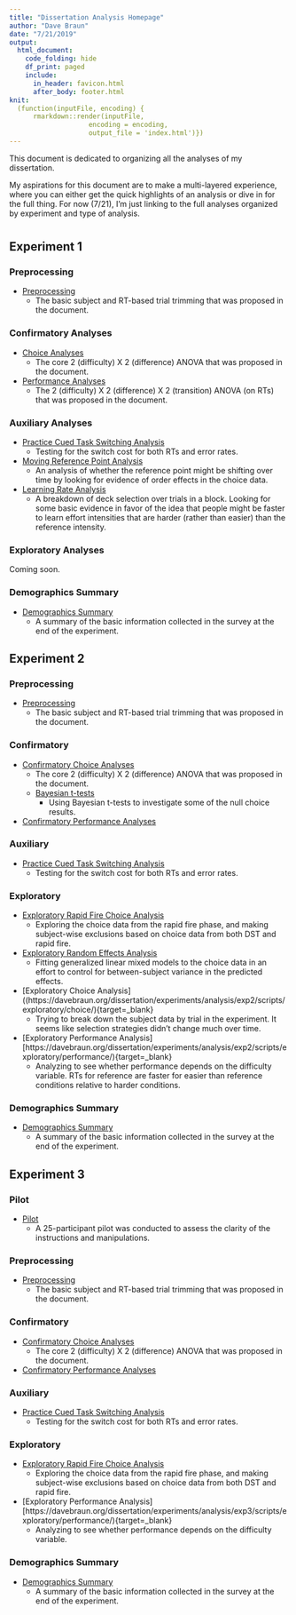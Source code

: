 ```yaml
---
title: "Dissertation Analysis Homepage"
author: "Dave Braun"
date: "7/21/2019"
output: 
  html_document:
    code_folding: hide
    df_print: paged
    include:
      in_header: favicon.html
      after_body: footer.html
knit:
  (function(inputFile, encoding) {
      rmarkdown::render(inputFile,
                    encoding = encoding,
                    output_file = 'index.html')})
---
```


This document is dedicated to organizing all the analyses of my dissertation.   

My aspirations for this document are to make a multi-layered experience, where you can either get the quick highlights of an analysis or dive in for the full thing. For now (7/21), I'm just linking to the full analyses organized by experiment and type of analysis.  

# {.tabset}
## Experiment 1
### Preprocessing  
* [Preprocessing](https://davebraun.org/dissertation/experiments/analysis/exp1/scripts/preprocessing/){target=_blank}  
  * The basic subject and RT-based trial trimming that was proposed in the document.  

### Confirmatory Analyses
* [Choice Analyses](https://davebraun.org/dissertation/experiments/analysis/exp1/scripts/confirmatory/choice/){target=_blank}  
  * The core 2 (difficulty) X 2 (difference) ANOVA that was proposed in the document.  
* [Performance Analyses](https://davebraun.org/dissertation/experiments/analysis/exp1/scripts/confirmatory/performance/){target=_blank}  
  * The 2 (difficulty) X 2 (difference) X 2 (transition) ANOVA (on RTs) that was proposed in the document.  

### Auxiliary Analyses
* [Practice Cued Task Switching Analysis](https://davebraun.org/dissertation/experiments/analysis/exp1/scripts/auxiliary/pracCued/){target=_blank}  
  * Testing for the switch cost for both RTs and error rates.
* [Moving Reference Point Analysis](https://davebraun.org/dissertation/experiments/analysis/exp1/scripts/auxiliary/movingReference/){target=_blank}  
  * An analysis of whether the reference point might be shifting over time by looking for evidence of order effects in the choice data.  
* [Learning Rate Analysis](https://davebraun.org/dissertation/experiments/analysis/exp1/scripts/auxiliary/learning/){target=_blank}  
  * A breakdown of deck selection over trials in a block. Looking for some basic evidence in favor of the idea that people might be faster to learn effort intensities that are harder (rather than easier) than the reference intensity.  

### Exploratory Analyses
Coming soon.

### Demographics Summary
* [Demographics Summary](https://davebraun.org/dissertation/experiments/analysis/exp1/scripts/demo/){target=_blank}  
  * A summary of the basic information collected in the survey at the end of the experiment.

## Experiment 2
### Preprocessing
* [Preprocessing](https://davebraun.org/dissertation/experiments/analysis/exp2/scripts/preprocessing/){target=_blank}  
  * The basic subject and RT-based trial trimming that was proposed in the document.  

### Confirmatory  
* [Confirmatory Choice Analyses](https://davebraun.org/dissertation/experiments/analysis/exp2/scripts/confirmatory/choice/){target=_blank}  
  * The core 2 (difficulty) X 2 (difference) ANOVA that was proposed in the document.  
  * [Bayesian t-tests](https://davebraun.org/dissertation/experiments/analysis/exp2/scripts/confirmatory/bayes/){target=_blank}
    * Using Bayesian t-tests to investigate some of the null choice results.
* [Confirmatory Performance Analyses](https://davebraun.org/dissertation/experiments/analysis/exp2/scripts/confirmatory/performance){target=_blank}

### Auxiliary  
* [Practice Cued Task Switching Analysis](https://davebraun.org/dissertation/experiments/analysis/exp2/scripts/auxiliary/pracCued/){target=_blank}  
  * Testing for the switch cost for both RTs and error rates.

### Exploratory
* [Exploratory Rapid Fire Choice Analysis](https://davebraun.org/dissertation/experiments/analysis/exp2/scripts/exploratory/rapidFire/){target=_blank}  
  * Exploring the choice data from the rapid fire phase, and making subject-wise exclusions based on choice data from both DST and rapid fire.
* [Exploratory Random Effects Analysis](https://davebraun.org/dissertation/experiments/analysis/exp2/scripts/exploratory/randomEffects/){target=_blank}
  * Fitting generalized linear mixed models to the choice data in an effort to control for between-subject variance in the predicted effects.  
* [Exploratory Choice Analysis]((https://davebraun.org/dissertation/experiments/analysis/exp2/scripts/exploratory/choice/){target=_blank}  
  * Trying to break down the subject data by trial in the experiment. It seems like selection strategies didn't change much over time.  
* [Exploratory Performance Analysis][https://davebraun.org/dissertation/experiments/analysis/exp2/scripts/exploratory/performance/){target=_blank}  
  * Analyzing to see whether performance depends on the difficulty variable. RTs for reference are faster for easier than reference conditions relative to harder conditions.

### Demographics Summary
* [Demographics Summary](https://davebraun.org/dissertation/experiments/analysis/exp2/scripts/demo/){target=_blank}  
  * A summary of the basic information collected in the survey at the end of the experiment.

## Experiment 3

### Pilot
* [Pilot](https://davebraun.org/dissertation/experiments/production/pilots/exp3Pilot/analysis/scripts/demo/){target=_blank}  
  * A 25-participant pilot was conducted to assess the clarity of the instructions and manipulations.

### Preprocessing  
* [Preprocessing](https://davebraun.org/dissertation/experiments/analysis/exp3/scripts/preprocessing/){target=_blank}  
  * The basic subject and RT-based trial trimming that was proposed in the document.  

### Confirmatory
* [Confirmatory Choice Analyses](https://davebraun.org/dissertation/experiments/analysis/exp3/scripts/confirmatory/choice/){target=_blank}  
  * The core 2 (difficulty) X 2 (difference) ANOVA that was proposed in the document.  
* [Confirmatory Performance Analyses](https://davebraun.org/dissertation/experiments/analysis/exp3/scripts/confirmatory/performance){target=_blank}

### Auxiliary  
* [Practice Cued Task Switching Analysis](https://davebraun.org/dissertation/experiments/analysis/exp3/scripts/auxiliary/pracCued/){target=_blank}  
  * Testing for the switch cost for both RTs and error rates.

### Exploratory
* [Exploratory Rapid Fire Choice Analysis](https://davebraun.org/dissertation/experiments/analysis/exp3/scripts/exploratory/rapidFire/){target=_blank}  
  * Exploring the choice data from the rapid fire phase, and making subject-wise exclusions based on choice data from both DST and rapid fire.  
* [Exploratory Performance Analysis][https://davebraun.org/dissertation/experiments/analysis/exp3/scripts/exploratory/performance/){target=_blank}  
  * Analyzing to see whether performance depends on the difficulty variable.

### Demographics Summary
* [Demographics Summary](https://davebraun.org/dissertation/experiments/analysis/exp3/scripts/demo/){target=_blank}  
  * A summary of the basic information collected in the survey at the end of the experiment.







